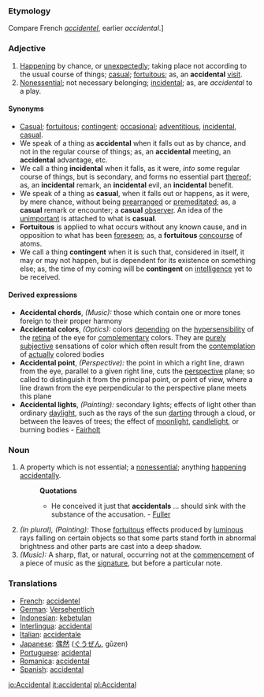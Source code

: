===Etymology===
Compare French ''[[accidentel]]'', earlier ''accidental''.]
===Adjective===
#[[Happening]] by chance, or [[unexpectedly]]; taking place not according to the usual course of things; [[casual]]; [[fortuitous]]; as, an '''accidental''' [[visit]].
#[[Nonessential]]; not necessary belonging; [[incidental]]; as, are ''accidental'' to a play.
====Synonyms====
*[[Casual]]; [[fortuitous]]; [[contingent]]; [[occasional]]; [[adventitious]], [[incidental]], [[casual]]. 
*We speak of a thing as '''accidental''' when it falls out as by chance, and not in the regular course of things; as, an '''accidental''' meeting, an '''accidental''' advantage, etc. 
*We call a thing '''incidental''' when it falls, as it were, ''into'' some regular course of things, but is secondary, and forms no essential part [[thereof]]; as, an '''incidental''' remark, an '''incidental''' evil, an '''incidental''' benefit. 
*We speak of a thing as '''casual''', when it falls out or happens, as it were, by mere chance, without being [[prearranged]] or [[premeditated]]; as, a '''casual''' remark or encounter; a '''casual''' [[observer]]. An idea of the [[unimportant]] is attached to what is '''casual'''. 
*'''Fortuitous''' is applied to what occurs without any known cause, and in opposition to what has been [[foreseen]]; as, a '''fortuitous''' [[concourse]] of atoms. 
*We call a thing '''contingent''' when it is such that, considered in itself, it may or may not happen, but is dependent for its existence on something else; as, the time of my coming will be '''contingent''' on [[intelligence]] yet to be received.
====Derived expressions====
*'''Accidental chords''', ''(Music):'' those which contain one or more tones foreign to their proper harmony
*'''Accidental colors''', ''(Optics):'' colors [[depending]] on the [[hypersensibility]] of the [[retina]] of the eye for [[complementary]] colors. They are [[purely]] [[subjective]] sensations of color which often result from the [[contemplation]] of [[actually]] colored bodies
*'''Accidental point''', ''(Perspective):'' the point in which a right line, drawn from the eye, parallel to a given right line, cuts the [[perspective]] plane; so called to distinguish it from the principal point, or point of view, where a line drawn from the eye perpendicular to the perspective plane meets this plane
*'''Accidental lights''', ''(Painting):'' secondary lights; effects of light other than ordinary [[daylight]], such as the rays of the sun [[darting]] through a cloud, or between the leaves of trees; the effect of [[moonlight]], [[candlelight]], or burning bodies - [[Fairholt]]

===Noun===
#A property which is not essential; a [[nonessential]]; anything [[happening]] [[accidentally]].
#:'''Quotations'''
#:*He conceived it just that '''accidentals''' ... should sink with the substance of the accusation. - [[Fuller]]
#''(In plural), (Painting):'' Those [[fortuitous]] effects produced by [[luminous]] rays falling on certain objects so that some parts stand forth in abnormal brightness and other parts are cast into a deep shadow.
#''(Music):'' A sharp, flat, or natural, occurring not at the [[commencement]] of a piece of music as the [[signature]], but before a particular note.

=== Translations ===
*[[French]]: [[accidentel]]
*[[German]]: [[Versehentlich]]
*[[Indonesian]]: [[kebetulan]]
*[[Interlingua]]: [[accidental]]
*[[Italian]]: [[accidentale]]
*[[Japanese]]: [[偶然]] ([[ぐうぜん]], gūzen)
*[[Portuguese]]: [[acidental]]
*[[Romanica]]: [[accidental]]
*[[Spanish]]: [[accidental]]

[[io:Accidental]]
[[it:accidental]]
[[pl:Accidental]]